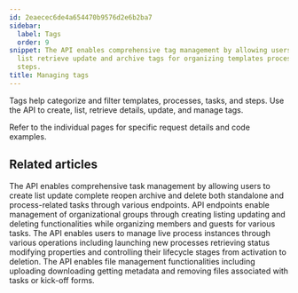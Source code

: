 ```yaml
---
id: 2eaecec6de4a654470b9576d2e6b2ba7
sidebar:
  label: Tags
  order: 9
snippet: The API enables comprehensive tag management by allowing users to create
  list retrieve update and archive tags for organizing templates processes tasks and
  steps.
title: Managing tags
---
```


Tags help categorize and filter templates, processes, tasks, and steps. Use the API to create, list, retrieve details, update, and manage tags.

Refer to the individual pages for specific request details and code examples.


## Related articles
<CardGrid>
<LinkTitleCard header="<b>Code Samples > Managing tasks</b>" href="/products/pro/integrations/open-api/code-samples/tasks/" > The API enables comprehensive task management by allowing users to create list update complete reopen archive and delete both standalone and process-related tasks through various endpoints. </LinkTitleCard>
<LinkTitleCard header="<b>Code Samples > Managing groups</b>" href="/products/pro/integrations/open-api/code-samples/groups/" > API endpoints enable management of organizational groups through creating listing updating and deleting functionalities while organizing members and guests for various tasks. </LinkTitleCard>
<LinkTitleCard header="<b>Code Samples > Managing processes (Runs)</b>" href="/products/pro/integrations/open-api/code-samples/processes/" > The API enables users to manage live process instances through various operations including launching new processes retrieving status modifying properties and controlling their lifecycle stages from activation to deletion. </LinkTitleCard>
<LinkTitleCard header="<b>Code Samples > Managing files</b>" href="/products/pro/integrations/open-api/code-samples/files/" > The API enables file management functionalities including uploading downloading getting metadata and removing files associated with tasks or kick-off forms. </LinkTitleCard>
</CardGrid>